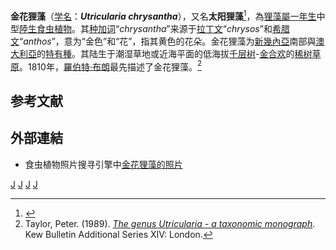 {{noteTA
|G1=Carnivorous Plant
}}
{{Speciesbox 
| genus = Utricularia
| species = chrysantha
| authority = [[羅伯特·布朗|R. Br.]]
| image = Utricularia chrysantha 1.jpg
| image2 = Utricularia_chrysantha.jpg
| image_caption = 金花狸藻的花朵
| image2_caption = 金花狸藻的叶片
| synonyms = 
*''Enskide barbata''<br /><small>(R.Br.) [[Raf.|Raf.]]</small>
*''Enskide chrysantha''<br /><small>(R.Br.) Raf.</small>
*''Enskide flava''<br /><small>(R.Br.) Raf.</small>
*''Utricularia barbata''<br /><small>R.Br.</small>
*''Utricularia flava''<br /><small>R.Br.</small>
}}

'''金花狸藻'''（[[学名|学名]]：'''''Utricularia chrysantha'''''），又名'''太阳狸藻'''<ref name=FloraBase>{{FloraBase|name=''Utricularia chrysantha''|id=7130}}</ref>，為[[狸藻屬|狸藻屬]][[一年生植物|一年生]]中型[[陸生植物|陸生]][[食虫植物|食虫植物]]。其[[种加词|种加词]]“''chrysantha''”来源于[[拉丁文|拉丁文]]“''chrysos''”和[[希腊文|希腊文]]“''anthos''”，意为“金色”和“花”，指其黄色的花朵。金花狸藻为[[新幾內亞|新幾內亞]]南部與[[澳大利亞|澳大利亞]]的[[特有種|特有種]]。其陆生于潮湿草地或近海平面的低海拔[[千层树|千层树]]-[[金合欢|金合欢]]的[[稀树草原|稀树草原]]。1810年，[[羅伯特·布朗|羅伯特·布朗]]最先描述了金花狸藻。<ref name="Taylor 1989">Taylor, Peter. (1989). ''[[狸藻属——分类学专著|The genus Utricularia - a taxonomic monograph]]''. Kew Bulletin Additional Series XIV: London.</ref>

== 参考文献 ==
{{reflist|2}}

== 外部連結 ==
{{refbegin|2}}
* 食虫植物照片搜寻引擎中[http://www.cpphotofinder.com/utricularia-chrysantha-261.html 金花狸藻的照片] {{Wayback|url=http://www.cpphotofinder.com/utricularia-chrysantha-261.html |date=20110520050459 }}
{{Commons-inline|Utricularia chrysantha|金花狸藻}}
{{wikispecies-inline|Utricularia chrysantha|金花狸藻}}
{{refend}}

{{Utricularia}}
{{Taxonbar|from=Q7903027}}

[[Category:澳大利亚食虫植物|J]]
[[Category:新几内亚植物|J]]
[[Category:狸藻屬|J]]
[[Category:斯基迪狸藻组|J]]


{{狸藻属小作品}}